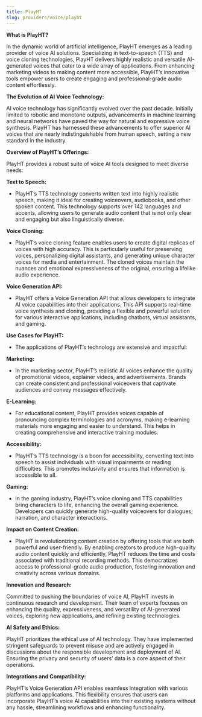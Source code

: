 ```yaml
---
title: PlayHT
slug: providers/voice/playht
---
```



**What is PlayHT?**

In the dynamic world of artificial intelligence, PlayHT emerges as a leading provider of voice AI solutions. Specializing in text-to-speech (TTS) and voice cloning technologies, PlayHT delivers highly realistic and versatile AI-generated voices that cater to a wide array of applications. From enhancing marketing videos to making content more accessible, PlayHT’s innovative tools empower users to create engaging and professional-grade audio content effortlessly.

**The Evolution of AI Voice Technology:**

AI voice technology has significantly evolved over the past decade. Initially limited to robotic and monotone outputs, advancements in machine learning and neural networks have paved the way for natural and expressive voice synthesis. PlayHT has harnessed these advancements to offer superior AI voices that are nearly indistinguishable from human speech, setting a new standard in the industry.

**Overview of PlayHT’s Offerings:**

PlayHT provides a robust suite of voice AI tools designed to meet diverse needs:

**Text to Speech:**

- PlayHT’s TTS technology converts written text into highly realistic speech, making it ideal for creating voiceovers, audiobooks, and other spoken content. This technology supports over 142 languages and accents, allowing users to generate audio content that is not only clear and engaging but also linguistically diverse.

**Voice Cloning:**

- PlayHT’s voice cloning feature enables users to create digital replicas of voices with high accuracy. This is particularly useful for preserving voices, personalizing digital assistants, and generating unique character voices for media and entertainment. The cloned voices maintain the nuances and emotional expressiveness of the original, ensuring a lifelike audio experience.

**Voice Generation API:**

- PlayHT offers a Voice Generation API that allows developers to integrate AI voice capabilities into their applications. This API supports real-time voice synthesis and cloning, providing a flexible and powerful solution for various interactive applications, including chatbots, virtual assistants, and gaming.

**Use Cases for PlayHT:**

- The applications of PlayHT’s technology are extensive and impactful:

**Marketing:**

- In the marketing sector, PlayHT’s realistic AI voices enhance the quality of promotional videos, explainer videos, and advertisements. Brands can create consistent and professional voiceovers that captivate audiences and convey messages effectively.

**E-Learning:**

- For educational content, PlayHT provides voices capable of pronouncing complex terminologies and acronyms, making e-learning materials more engaging and easier to understand. This helps in creating comprehensive and interactive training modules.

**Accessibility:**

- PlayHT’s TTS technology is a boon for accessibility, converting text into speech to assist individuals with visual impairments or reading difficulties. This promotes inclusivity and ensures that information is accessible to all.

**Gaming:**

- In the gaming industry, PlayHT’s voice cloning and TTS capabilities bring characters to life, enhancing the overall gaming experience. Developers can quickly generate high-quality voiceovers for dialogues, narration, and character interactions.

**Impact on Content Creation:**

- PlayHT is revolutionizing content creation by offering tools that are both powerful and user-friendly. By enabling creators to produce high-quality audio content quickly and efficiently, PlayHT reduces the time and costs associated with traditional recording methods. This democratizes access to professional-grade audio production, fostering innovation and creativity across various domains.

**Innovation and Research:**

Committed to pushing the boundaries of voice AI, PlayHT invests in continuous research and development. Their team of experts focuses on enhancing the quality, expressiveness, and versatility of AI-generated voices, exploring new applications, and refining existing technologies.

**AI Safety and Ethics:**

PlayHT prioritizes the ethical use of AI technology. They have implemented stringent safeguards to prevent misuse and are actively engaged in discussions about the responsible development and deployment of AI. Ensuring the privacy and security of users’ data is a core aspect of their operations.

**Integrations and Compatibility:**

PlayHT’s Voice Generation API enables seamless integration with various platforms and applications. This flexibility ensures that users can incorporate PlayHT’s voice AI capabilities into their existing systems without any hassle, streamlining workflows and enhancing functionality.
